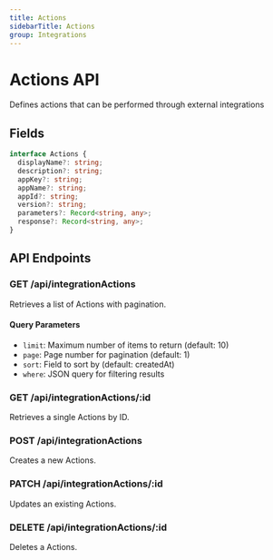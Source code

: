 ```yaml
---
title: Actions
sidebarTitle: Actions
group: Integrations
---
```



# Actions API

Defines actions that can be performed through external integrations




## Fields

```typescript
interface Actions {
  displayName?: string;
  description?: string;
  appKey?: string;
  appName?: string;
  appId?: string;
  version?: string;
  parameters?: Record<string, any>;
  response?: Record<string, any>;
}
```




## API Endpoints

### GET /api/integrationActions
Retrieves a list of Actions with pagination.

#### Query Parameters
- `limit`: Maximum number of items to return (default: 10)
- `page`: Page number for pagination (default: 1)
- `sort`: Field to sort by (default: createdAt)
- `where`: JSON query for filtering results

### GET /api/integrationActions/:id
Retrieves a single Actions by ID.

### POST /api/integrationActions
Creates a new Actions.

### PATCH /api/integrationActions/:id
Updates an existing Actions.

### DELETE /api/integrationActions/:id
Deletes a Actions.

